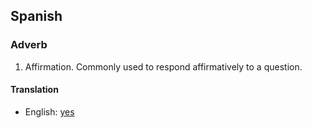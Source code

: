 ==Spanish==
===Adverb===
#Affirmation. Commonly used to respond affirmatively to a question.
====Translation====
*English: [[yes]]